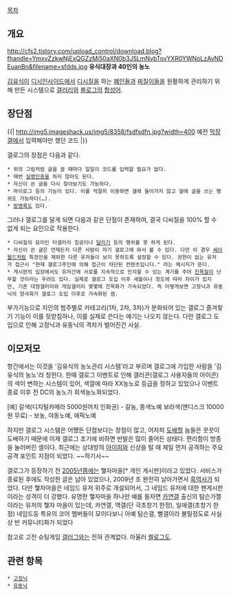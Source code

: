 [[목차]]
== 개요 ==
http://cfs2.tistory.com/upload_control/download.blog?fhandle=YmxvZzkwNjExQGZzMi50aXN0b3J5LmNvbTovYXR0YWNoLzAvNDEuanBn&filename=sfdds.jpg
'''유식대장과 40인의 농노'''

[[김유식]]이 [[디시인사이드]]에서 [[디시질]]을 하는 [[폐인]]들과 [[찌질이]]들을 원활하게 관리하기 위해 만든 시스템으로 [[갤러리]]와 [[블로그]]의 [[합성어]]. 

== 장단점 ==
{{|
http://img5.imageshack.us/img5/8358/fsdfsdfn.jpg?width=400
예전 [[막장갤]]에서 입력해야만 했던 코드
|}}

갤로그의 장점은 다음과 같다.

 * 위의 그림처럼 글을 쓸 때마다 일일이 코드를 입력할 필요가 없다.
 * 매번 [[실명인증]]을 하지 않아도 된다.
 * 자신이 쓴 글을 다시 찾아보기도 가능하다.
 * 마이로그 등의 기능이 있다. 이를 적절히 이용하면 갤에 들어가지 않고 갤에 글을 쓰는 행위도 가능하다(…).
 * [[방명록]]도 있다.

그러나 갤로그를 달게 되면 다음과 같은 단점이 존재하여, 결국 디씨질을 100% 할 수 없게 되는 요인으로 작용한다.

 * 디씨질의 묘미인 타갤러리 침공이나 [[달리기]] 등의 행위를 못 하게 된다.
 * 자신이 쓴 글은 언제든지 다른 사람이 자기 갤로그에 와서 볼 수 있다. 다만 이 경우 [[싸이월드]]처럼 특정인을 제외한 다른 유저들이 보지 못하도록 설정할 수 있다. 권한이 없는 유저가 접근시 "현재 갤로그주인에 의해 접근이 차단된 컨텐츠입니다." 라는 메시지가 뜬다.
 * 게시판의 입장에서도 유저간에 서로를 지속적으로 인지할 수 있는 계기를 주어 [[친목질]]이 난무할 것이라는 우려도 있다. 실제로 갤로그 도입 이후 세월이나 정도에 따라 차이가 있지만, 기존 대형갤러리와 게임갤러리 몇몇에 친목화가 가속되었다. 즉 어떻게보면 고정닉과 유동닉의 양극화가 갤로그 도입 이후로 가속화된 셈. 
부가기능으로 지인의 범주별로 카테고리(1차, 2차, 3차)가 분화되어 있는 갤로그 즐겨찾기 기능이 이를 뒷받침하나, 이를 실제로 쓴다는 얘기는 나오지 않는다. 다만 갤로그 도입으로 인해 고정닉과 유동닉의 격차가 벌어진건 사실.

== 이모저모 ==
항간에서는 이것을 '김유식의 농노관리 시스템'라고 부르며 갤로그에 가입한 사람을 '김유식의 농노'라 칭한다. 한때 갤로그 이벤트로 인해 갤러콘(갤로그 사용자들의 아이콘)의 색이 변하는 시스템이 있어, 색깔에 따라 XX농노로 등급을 정하고 있었으나 이벤트 종료 이후 전 DC의 농노가 회색농노화되었다.

[예]
갈색(디지털카메라 5000원어치 인화권) - 갈농, 똥색노예
보라색(엔디스크 10000원 무료) - 보농, 야동노예, 에픽노예

하지만 갤로그 시스템은 어쨌든 단점보다는 장점이 많고, 어차피 [[도배]]할 놈들은 꿋꿋이 도배하기 때문에 이제 갤로그 초기에 비하면 반발은 많이 줄어든 상태다. 편리함이 방종을 눌러버린 셈이다. 최근에는 상대방의 [[아이피]]와 신상을 털 때 제일 먼저 공격하는 주요 공격 포인트 지점이 되었다. ~~하기사~~

갤로그가 등장하기 전 [[2005년]]쯤에는 햏자마을[* 개인 게시판]이라고 있었다. 서비스가 종료된 후에도 작성한 글은 남아 있었으나, 2009년 초 완전히 날아가면서 [[흑역사]]가 되었다. 다만 햏자마을은 네임드 유저 위주로 개설되어서, 그 네임드 유저에 대한 팬게시판이라는 성격이 더 강했다. 유명한 햏자마을 하나만 예를 들자면 [[카연갤]] 출신의 탐슨가젤이라는 유저의 햏자 마을이 있는데, 카연갤, 역갤(단 극초창기 한정), 일애갤(초창기 한정) 네임드등 특유의 코어 멤버들이 모이다보니 아예 탐슨갤, 뻘갤이라 불릴정도로 사실상 반 커뮤니티화가 되었다

참고로 고전 슈팅게임 [[갤러그]]와는 전혀 관계없다. 아울러 [[켈로그]]도.

== 관련 항목 ==
 * [[고정닉]]
 * [[유동닉]]
